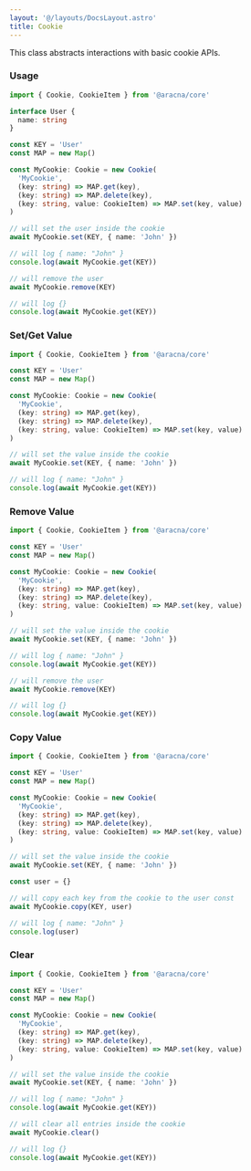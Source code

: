 ```yaml
---
layout: '@/layouts/DocsLayout.astro'
title: Cookie
---
```


This class abstracts interactions with basic cookie APIs.

### Usage

```ts
import { Cookie, CookieItem } from '@aracna/core'

interface User {
  name: string
}

const KEY = 'User'
const MAP = new Map()

const MyCookie: Cookie = new Cookie(
  'MyCookie',
  (key: string) => MAP.get(key),
  (key: string) => MAP.delete(key),
  (key: string, value: CookieItem) => MAP.set(key, value)
)

// will set the user inside the cookie
await MyCookie.set(KEY, { name: 'John' })

// will log { name: "John" }
console.log(await MyCookie.get(KEY))

// will remove the user
await MyCookie.remove(KEY)

// will log {}
console.log(await MyCookie.get(KEY))
```

### Set/Get Value

```ts
import { Cookie, CookieItem } from '@aracna/core'

const KEY = 'User'
const MAP = new Map()

const MyCookie: Cookie = new Cookie(
  'MyCookie',
  (key: string) => MAP.get(key),
  (key: string) => MAP.delete(key),
  (key: string, value: CookieItem) => MAP.set(key, value)
)

// will set the value inside the cookie
await MyCookie.set(KEY, { name: 'John' })

// will log { name: "John" }
console.log(await MyCookie.get(KEY))
```

### Remove Value

```ts
import { Cookie, CookieItem } from '@aracna/core'

const KEY = 'User'
const MAP = new Map()

const MyCookie: Cookie = new Cookie(
  'MyCookie',
  (key: string) => MAP.get(key),
  (key: string) => MAP.delete(key),
  (key: string, value: CookieItem) => MAP.set(key, value)
)

// will set the value inside the cookie
await MyCookie.set(KEY, { name: 'John' })

// will log { name: "John" }
console.log(await MyCookie.get(KEY))

// will remove the user
await MyCookie.remove(KEY)

// will log {}
console.log(await MyCookie.get(KEY))
```

### Copy Value

```ts
import { Cookie, CookieItem } from '@aracna/core'

const KEY = 'User'
const MAP = new Map()

const MyCookie: Cookie = new Cookie(
  'MyCookie',
  (key: string) => MAP.get(key),
  (key: string) => MAP.delete(key),
  (key: string, value: CookieItem) => MAP.set(key, value)
)

// will set the value inside the cookie
await MyCookie.set(KEY, { name: 'John' })

const user = {}

// will copy each key from the cookie to the user const
await MyCookie.copy(KEY, user)

// will log { name: "John" }
console.log(user)
```

### Clear

```ts
import { Cookie, CookieItem } from '@aracna/core'

const KEY = 'User'
const MAP = new Map()

const MyCookie: Cookie = new Cookie(
  'MyCookie',
  (key: string) => MAP.get(key),
  (key: string) => MAP.delete(key),
  (key: string, value: CookieItem) => MAP.set(key, value)
)

// will set the value inside the cookie
await MyCookie.set(KEY, { name: 'John' })

// will log { name: "John" }
console.log(await MyCookie.get(KEY))

// will clear all entries inside the cookie
await MyCookie.clear()

// will log {}
console.log(await MyCookie.get(KEY))
```
